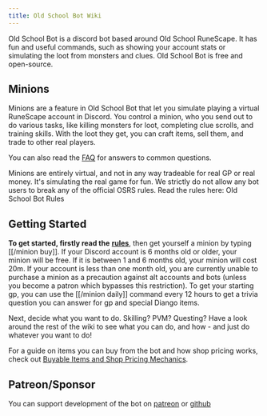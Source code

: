```yaml
---
title: Old School Bot Wiki
---
```


Old School Bot is a discord bot based around Old School RuneScape. It has fun and useful commands, such as showing your account stats or simulating the loot from monsters and clues. Old School Bot is free and open-source.

## Minions

Minions are a feature in Old School Bot that let you simulate playing a virtual RuneScape account in Discord. You control a minion, who you send out to do various tasks, like killing monsters for loot, completing clue scrolls, and training skills. With the loot they get, you can craft items, sell them, and trade to other real players.

You can also read the [FAQ](https://wiki.oldschool.gg/getting-started/faq/) for answers to common questions.

Minions are entirely virtual, and not in any way tradeable for real GP or real money. It's simulating the real game for fun. We strictly do not allow any bot users to break any of the official OSRS rules. Read the rules here: Old School Bot Rules

## Getting Started

**To get started, firstly read the** [**rules**](https://wiki.oldschool.gg/getting-started/rules/), then get yourself a minion by typing [[/minion buy]]. If your Discord account is 6 months old or older, your minion will be free. If it is between 1 and 6 months old, your minion will cost 20m. If your account is less than one month old, you are currently unable to purchase a minion as a precaution against alt accounts and bots (unless you become a patron which bypasses this restriction). To get your starting gp, you can use the [[/minion daily]] command every 12 hours to get a trivia question you can answer for gp and special Diango items.

Next, decide what you want to do. Skilling? PVM? Questing? Have a look around the rest of the wiki to see what you can do, and how - and just do whatever you want to do!

For a guide on items you can buy from the bot and how shop pricing works, check out [Buyable Items and Shop Pricing Mechanics](./osb/Miscellaneous/buyable-items-and-shop-pricing-mechanics).

## Patreon/Sponsor

You can support development of the bot on [patreon](https://www.patreon.com/oldschoolbot) or [github](https://github.com/sponsors/gc)
